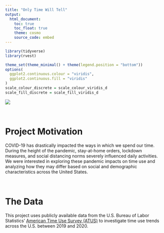 ```yaml
---
title: "Only Time Will Tell"
output: 
  html_document:
    toc: true
    toc_float: true
    theme: cosmo
    source_code: embed 
---
```

``` r
library(tidyverse)
library(rvest)

theme_set(theme_minimal() + theme(legend.position = "bottom"))
options(
  ggplot2.continuous.colour = "viridis",
  ggplot2.continuous.fill = "viridis"
)
scale_colour_discrete = scale_colour_viridis_d
scale_fill_discrete = scale_fill_viridis_d

```


![](https://upload.wikimedia.org/wikipedia/commons/f/f4/Analog_clock_animation.gif) 

<p>&nbsp;</p>
<p align="center">

# Project Motivation
COVID-19 has drastically impacted the ways in which we spend our time. During the height of the pandemic, stay-at-home orders, lockdown measures, and social distancing norms severely influenced daily activities. We were interested in exploring these pandemic impacts on time use and analyzing how they may differ based on social and demographic characteristics across the United States.
<p>&nbsp;</p>
# The Data
This project uses publicly available data from the U.S. Bureau of Labor Statistics’ [American Time Use Survey (ATUS)](https://www.bls.gov/tus/datafiles-2020.htm) to investigate time use trends across the U.S. between 2019 and 2020.  
<p>&nbsp;</p>


